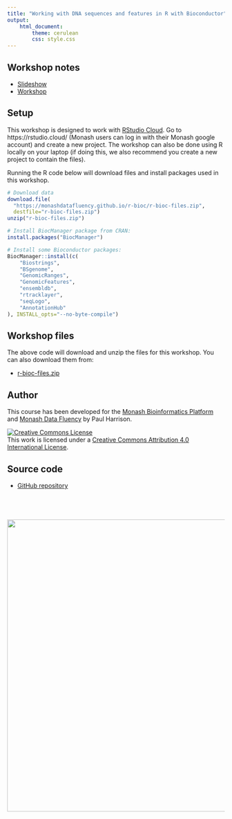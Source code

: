 ```yaml
---
title: "Working with DNA sequences and features in R with Bioconductor"
output: 
    html_document:
        theme: cerulean
        css: style.css
---
```


## Workshop notes

* [Slideshow](slides/slides.html)
* [Workshop](topics/sequences_and_features.html)

## Setup

This workshop is designed to work with [RStudio Cloud](https://rstudio.cloud/). Go to https://rstudio.cloud/ (Monash users can log in with their Monash google account) and create a new project. The workshop can also be done using R locally on your laptop (if doing this, we also recommend you create a new project to contain the files).

Running the R code below will download files and install packages used in this workshop.

```r
# Download data
download.file(
  "https://monashdatafluency.github.io/r-bioc/r-bioc-files.zip",
  destfile="r-bioc-files.zip")
unzip("r-bioc-files.zip")

# Install BiocManager package from CRAN:
install.packages("BiocManager")

# Install some Bioconductor packages:
BiocManager::install(c(
    "Biostrings", 
    "BSgenome", 
    "GenomicRanges", 
    "GenomicFeatures", 
    "ensembldb", 
    "rtracklayer", 
    "seqLogo", 
    "AnnotationHub"
), INSTALL_opts="--no-byte-compile")
```


## Workshop files

The above code will download and unzip the files for this workshop. You can also download them from:

* [r-bioc-files.zip](r-bioc-files.zip)


## Author

This course has been developed for the [Monash Bioinformatics Platform](https://www.monash.edu/researchinfrastructure/bioinformatics) and [Monash Data Fluency](https://www.monash.edu/data-fluency) by Paul Harrison.

<a rel="license" href="http://creativecommons.org/licenses/by/4.0/"><img alt="Creative Commons License" style="border-width:0" src="figures/CC-BY.png" /></a><br />This work is licensed under a <a rel="license" href="http://creativecommons.org/licenses/by/4.0/">Creative Commons Attribution 4.0 International License</a>.

## Source code

* [GitHub repository](https://github.com/MonashDataFluency/r-bioc)

<p style="margin-top: 5em; text-align: right">
<a href="https://www.monash.edu/researchinfrastructure/bioinformatics"><img src="figures/MBP-banner.png" width="675"></a>
</p>


